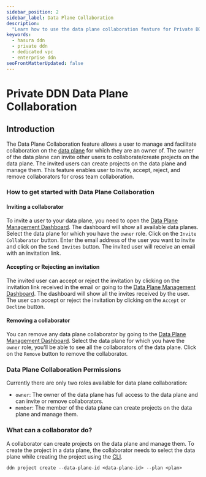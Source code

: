 ```yaml
---
sidebar_position: 2
sidebar_label: Data Plane Collaboration
description:
  "Learn how to use the data plane collaboration feature for Private DDN."
keywords:
  - hasura ddn
  - private ddn
  - dedicated vpc
  - enterprise ddn
seoFrontMatterUpdated: false
---
```



# Private DDN Data Plane Collaboration

## Introduction

The Data Plane Collaboration feature allows a user to manage and facilitate collaboration on the [data plane](/deployment/architecture.mdx#data-plane)
for which they are an owner of. The owner of the data plane can invite other users to collaborate/create projects on the data plane.
The invited users can create projects on the data plane and manage them. This feature enables user to invite, accept,
reject, and remove collaborators for cross team collaboration.

### How to get started with Data Plane Collaboration

#### Inviting a collaborator

To invite a user to your data plane, you need to open the [Data Plane Management Dashboard](https://console.hasura.io/data-plane/). The
dashboard will show all available data planes. Select the data plane for which you have the `owner` role. Click on the `Invite
Collaborator` button. Enter the email address of the user you want to invite and click on the `Send Invites` button. The invited user
will receive an email with an invitation link.

<Thumbnail src="/img/deployment/invite_data_plane_collaborator.png" alt="Invite Data Plane Collaborator" />

#### Accepting or Rejecting an invitation

The invited user can accept or reject the invitation by clicking on the invitation link received in the email or going to the
[Data Plane Management Dashboard](https://console.hasura.io/data-plane/). The dashboard will show all the invites received by the user. The
user can accept or reject the invitation by clicking on the `Accept` or `Decline` button.

<Thumbnail src="/img/deployment/accept_reject_data_plane_invitation.png" alt="Accept or Reject Data Plane Invitation" />

#### Removing a collaborator

You can remove any data plane collaborator by going to the [Data Plane Management Dashboard](https://console.hasura.io/data-plane/). Select the data plane
for which you have the `owner` role, you'll be able to see all the collaborators of the data plane. Click on the `Remove` button to remove the collaborator.

<Thumbnail src="/img/deployment/remove_data_plane_collaborator.png" alt="Remove Data Plane Collaborator" />

### Data Plane Collaboration Permissions

Currently there are only two roles available for data plane collaboration:
- `owner`: The owner of the data plane has full access to the data plane and can invite or remove collaborators.
- `member`: The member of the data plane can create projects on the data plane and manage them.

### What can a collaborator do?

A collaborator can create projects on the data plane and manage them. To create the project in a data plane, the collaborator needs to
select the data plane while creating the project using the [CLI](/getting-started/deployment/create-a-project/).

```
ddn project create --data-plane-id <data-plane-id> --plan <plan>
```
